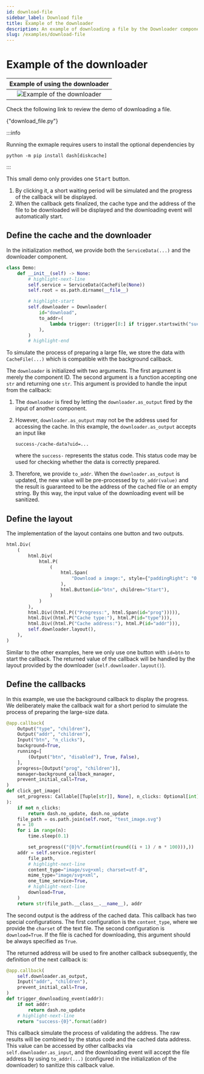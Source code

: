 ```yaml
---
id: download-file
sidebar_label: Download file
title: Example of the downloader
description: An example of downloading a file by the Downloader component.
slug: /examples/download-file
---
```




# Example of the downloader

<div className="float-right indark-inv">

|                    Example of using the downloader                     |
| :--------------------------------------------------------------------: |
| ![Example of the downloader](/img/examples/example-download-file.webp) |

</div>

Check the following link to review the demo of downloading a file.

<p>
  <DarkButton to={demoURL("download_file.py")} icon={mdiLanguagePython}>
    {"download_file.py"}
  </DarkButton>
</p>

<div className="d-flow-root">

:::info

Running the exmaple requires users to install the optional dependencies by

```shell
python -m pip install dash[diskcache]
```

:::

</div>

This small demo only provides one <kbd>Start</kbd> button.

1. By clicking it, a short waiting period will be simulated and the progress of the
   callback will be displayed.
2. When the callback gets finalized, the cache type and the address of the file to be
   downloaded will be displayed and the downloading event will automatically start.

## Define the cache and the downloader

In the initialization method, we provide both the `ServiceData(...)` and the downloader
component.

```python showLineNumbers
class Demo:
    def __init__(self) -> None:
        # highlight-next-line
        self.service = ServiceData(CacheFile(None))
        self.root = os.path.dirname(__file__)

        # highlight-start
        self.downloader = Downloader(
            id="download",
            to_addr=(
                lambda trigger: (trigger[8:] if trigger.startswith("success-") else "")
            ),
        )
        # highlight-end
```

To simulate the process of preparing a large file, we store the data with
`CacheFile(...)` which is compatible with the background callback.

The `downloader` is initialized with two arguments. The first argument is merely the
component ID. The second argument is a function accepting one `str` and returning one
`str`. This argument is provided to handle the input from the callback:

1. The `downloader` is fired by letting the `downloader.as_output` fired by the input
   of another component.
2. However, `downloader.as_output` may not be the address used for accessing the cache.
   In this example, the `downloader.as_output` accepts an input like

   ```
   success-/cache-data?uid=...
   ```

   where the `success-` represents the status code. This status code may be used for
   checking whether the data is correctly prepared.

3. Therefore, we provide `to_addr`. When the `downloader.as_output` is updated, the
   new value will be pre-processed by `to_addr(value)` and the result is guaranteed
   to be the address of the cached file or an empty string. By this way, the input
   value of the downloading event will be sanitized.

## Define the layout

The implementation of the layout contains one button and two outputs.

```python showLineNumbers
html.Div(
    (
        html.Div(
            html.P(
                (
                    html.Span(
                        "Download a image:", style={"paddingRight": "0.5rem"}
                    ),
                    html.Button(id="btn", children="Start"),
                )
            )
        ),
        html.Div((html.P(("Progress:", html.Span(id="prog"))))),
        html.Div((html.P("Cache type:"), html.P(id="type"))),
        html.Div((html.P("Cache address:"), html.P(id="addr"))),
        self.downloader.layout(),
    ),
)
```

Similar to the other examples, here we only use one button with `id=btn` to start the
callback. The returned value of the callback will be handled by the layout provided by
the downloader (`self.downloader.layout()`).

## Define the callbacks

In this example, we use the background callback to display the progress. We
deliberately make the callback wait for a short period to simulate the process of
preparing the large-size data.

```python showLineNumbers
@app.callback(
    Output("type", "children"),
    Output("addr", "children"),
    Input("btn", "n_clicks"),
    background=True,
    running=[
        (Output("btn", "disabled"), True, False),
    ],
    progress=[Output("prog", "children")],
    manager=background_callback_manager,
    prevent_initial_call=True,
)
def click_get_image(
    set_progress: Callable[[Tuple[str]], None], n_clicks: Optional[int]
):
    if not n_clicks:
        return dash.no_update, dash.no_update
    file_path = os.path.join(self.root, "test_image.svg")
    n = 10
    for i in range(n):
        time.sleep(0.1)

        set_progress(("{0}%".format(int(round((i + 1) / n * 100))),))
    addr = self.service.register(
        file_path,
        # highlight-next-line
        content_type="image/svg+xml; charset=utf-8",
        mime_type="image/svg+xml",
        one_time_service=True,
        # highlight-next-line
        download=True,
    )
    return str(file_path.__class__.__name__), addr
```

The second output is the address of the cached data. This callback has two special
configurations. The first configuration is the `content_type`, where we provide the
`charset` of the text file. The second configuration is `download=True`. If the file
is cached for downloading, this argument should be always specified as `True`.

The returned address will be used to fire another callback subsequently, the definition
of the next callback is:

```python showLineNumbers
@app.callback(
    self.downloader.as_output,
    Input("addr", "children"),
    prevent_initial_call=True,
)
def trigger_downloading_event(addr):
    if not addr:
        return dash.no_update
    # highlight-next-line
    return "success-{0}".format(addr)
```

This callback simulate the process of validating the address. The raw results will be
combined by the status code and the cached data address. This value can be accessed
by other callbacks via `self.downloader.as_input`, and the downloading event will
accept the file address by using `to_addr(...)` (configured in the initialization of
the downloader) to sanitize this callback value.
